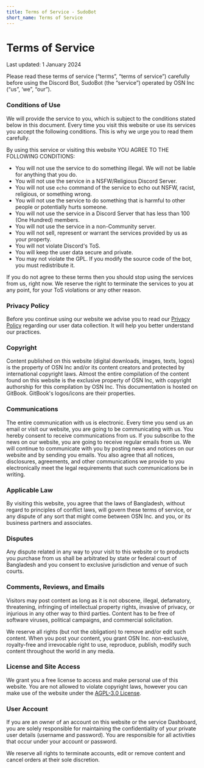 ```yaml
---
title: Terms of Service - SudoBot
short_name: Terms of Service
---
```


# Terms of Service

Last updated: 1 January 2024

Please read these terms of service (“terms”, “terms of service”) carefully before using the Discord Bot, SudoBot (the “service”) operated by OSN Inc (“us”, ‘we”, “our”).

### Conditions of Use

We will provide the service to you, which is subject to the conditions stated below in this document. Every time you visit this website or use its services you accept the following conditions. This is why we urge you to read them carefully.

By using this service or visiting this website YOU AGREE TO THE FOLLOWING CONDITIONS:

-   You will not use the service to do something illegal. We will not be liable for anything that you do.
-   You will not use the service in a NSFW/Religious Discord Server.
-   You will not use `echo` command of the service to echo out NSFW, racist, religious, or something wrong.
-   You will not use the service to do something that is harmful to other people or potentially hurts someone.
-   You will not use the service in a Discord Server that has less than 100 (One Hundred) members.
-   You will not use the service in a non-Community server.
-   You will not sell, represent or warrant the services provided by us as your property.
-   You will not violate Discord's ToS.
-   You will keep the user data secure and private.
-   You may not violate the GPL. If you modify the source code of the bot, you must redistribute it.

If you do not agree to these terms then you should stop using the services from us, right now. We reserve the right to terminate the services to you at any point, for your ToS violations or any other reason.

### Privacy Policy

Before you continue using our website we advise you to read our [Privacy Policy](privacy.md) regarding our user data collection. It will help you better understand our practices.

### Copyright

Content published on this website (digital downloads, images, texts, logos) is the property of OSN Inc and/or its content creators and protected by international copyright laws. Almost the entire compilation of the content found on this website is the exclusive property of OSN Inc, with copyright authorship for this compilation by OSN Inc. This documentation is hosted on GitBook. GitBook's logos/icons are their properties.

### Communications

The entire communication with us is electronic. Every time you send us an email or visit our website, you are going to be communicating with us. You hereby consent to receive communications from us. If you subscribe to the news on our website, you are going to receive regular emails from us. We will continue to communicate with you by posting news and notices on our website and by sending you emails. You also agree that all notices, disclosures, agreements, and other communications we provide to you electronically meet the legal requirements that such communications be in writing.

### Applicable Law

By visiting this website, you agree that the laws of Bangladesh, without regard to principles of conflict laws, will govern these terms of service, or any dispute of any sort that might come between OSN Inc. and you, or its business partners and associates.

### Disputes

Any dispute related in any way to your visit to this website or to products you purchase from us shall be arbitrated by state or federal court of Bangladesh and you consent to exclusive jurisdiction and venue of such courts.

### Comments, Reviews, and Emails

Visitors may post content as long as it is not obscene, illegal, defamatory, threatening, infringing of intellectual property rights, invasive of privacy, or injurious in any other way to third parties. Content has to be free of software viruses, political campaigns, and commercial solicitation.

We reserve all rights (but not the obligation) to remove and/or edit such content. When you post your content, you grant OSN Inc. non-exclusive, royalty-free and irrevocable right to use, reproduce, publish, modify such content throughout the world in any media.

### License and Site Access

We grant you a free license to access and make personal use of this website. You are not allowed to violate copyright laws, however you can make use of the website under the [AGPL-3.0 License](https://www.gnu.org/licenses/agpl-3.0.en.html).

### User Account

If you are an owner of an account on this website or the service Dashboard, you are solely responsible for maintaining the confidentiality of your private user details (username and password). You are responsible for all activities that occur under your account or password.

We reserve all rights to terminate accounts, edit or remove content and cancel orders at their sole discretion.
